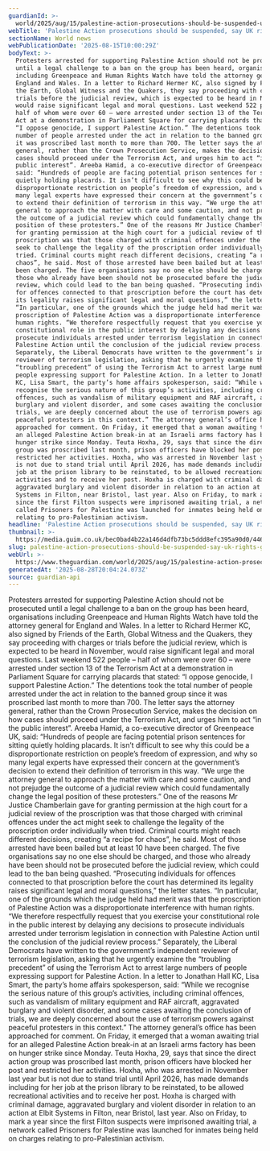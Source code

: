 ```yaml
---
guardianId: >-
  world/2025/aug/15/palestine-action-prosecutions-should-be-suspended-uk-rights-groups
webTitle: 'Palestine Action prosecutions should be suspended, say UK rights groups'
sectionName: World news
webPublicationDate: '2025-08-15T10:00:29Z'
bodyText: >-
  Protesters arrested for supporting Palestine Action should not be prosecuted
  until a legal challenge to a ban on the group has been heard, organisations
  including Greenpeace and Human Rights Watch have told the attorney general for
  England and Wales. In a letter to Richard Hermer KC, also signed by Friends of
  the Earth, Global Witness and the Quakers, they say proceeding with charges or
  trials before the judicial review, which is expected to be heard in November,
  would raise significant legal and moral questions. Last weekend 522 people –
  half of whom were over 60 – were arrested under section 13 of the Terrorism
  Act at a demonstration in Parliament Square for carrying placards that stated:
  “I oppose genocide, I support Palestine Action.” The detentions took the total
  number of people arrested under the act in relation to the banned group since
  it was proscribed last month to more than 700. The letter says the attorney
  general, rather than the Crown Prosecution Service, makes the decision on how
  cases should proceed under the Terrorism Act, and urges him to act “in the
  public interest”. Areeba Hamid, a co-executive director of Greenpeace UK,
  said: “Hundreds of people are facing potential prison sentences for sitting
  quietly holding placards. It isn’t difficult to see why this could be a
  disproportionate restriction on people’s freedom of expression, and why so
  many legal experts have expressed their concern at the government’s decision
  to extend their definition of terrorism in this way. “We urge the attorney
  general to approach the matter with care and some caution, and not prejudge
  the outcome of a judicial review which could fundamentally change the legal
  position of these protesters.” One of the reasons Mr Justice Chamberlain gave
  for granting permission at the high court for a judicial review of the
  proscription was that those charged with criminal offences under the act might
  seek to challenge the legality of the proscription order individually when
  tried. Criminal courts might reach different decisions, creating “a recipe for
  chaos”, he said. Most of those arrested have been bailed but at least 10 have
  been charged. The five organisations say no one else should be charged, and
  those who already have been should not be prosecuted before the judicial
  review, which could lead to the ban being quashed. “Prosecuting individuals
  for offences connected to that proscription before the court has determined
  its legality raises significant legal and moral questions,” the letter states.
  “In particular, one of the grounds which the judge held had merit was that the
  proscription of Palestine Action was a disproportionate interference with
  human rights. “We therefore respectfully request that you exercise your
  constitutional role in the public interest by delaying any decisions to
  prosecute individuals arrested under terrorism legislation in connection with
  Palestine Action until the conclusion of the judicial review process.”
  Separately, the Liberal Democrats have written to the government’s independent
  reviewer of terrorism legislation, asking that he urgently examine the
  “troubling precedent” of using the Terrorism Act to arrest large numbers of
  people expressing support for Palestine Action. In a letter to Jonathan Hall
  KC, Lisa Smart, the party’s home affairs spokesperson, said: “While we
  recognise the serious nature of this group’s activities, including criminal
  offences, such as vandalism of military equipment and RAF aircraft, aggravated
  burglary and violent disorder, and some cases awaiting the conclusion of
  trials, we are deeply concerned about the use of terrorism powers against
  peaceful protesters in this context.” The attorney general’s office has been
  approached for comment. On Friday, it emerged that a woman awaiting trial for
  an alleged Palestine Action break-in at an Israeli arms factory has been on
  hunger strike since Monday. Teuta Hoxha, 29, says that since the direct action
  group was proscribed last month, prison officers have blocked her post and
  restricted her activities. Hoxha, who was arrested in November last year but
  is not due to stand trial until April 2026, has made demands including for her
  job at the prison library to be reinstated, to be allowed recreational
  activities and to receive her post. Hoxha is charged with criminal damage,
  aggravated burglary and violent disorder in relation to an action at Elbit
  Systems in Filton, near Bristol, last year. Also on Friday, to mark a year
  since the first Filton suspects were imprisoned awaiting trial, a network
  called Prisoners for Palestine was launched for inmates being held on charges
  relating to pro-Palestinian activism.
headline: 'Palestine Action prosecutions should be suspended, say UK rights groups'
thumbnail: >-
  https://media.guim.co.uk/bec0bad4b22a146d4dfb73bc5ddd8efc395a90d0/446_0_5000_4000/500.jpg
slug: palestine-action-prosecutions-should-be-suspended-say-uk-rights-groups
webUrl: >-
  https://www.theguardian.com/world/2025/aug/15/palestine-action-prosecutions-should-be-suspended-uk-rights-groups
generatedAt: '2025-08-28T20:04:24.073Z'
source: guardian-api
---
```

Protesters arrested for supporting Palestine Action should not be prosecuted until a legal challenge to a ban on the group has been heard, organisations including Greenpeace and Human Rights Watch have told the attorney general for England and Wales. In a letter to Richard Hermer KC, also signed by Friends of the Earth, Global Witness and the Quakers, they say proceeding with charges or trials before the judicial review, which is expected to be heard in November, would raise significant legal and moral questions. Last weekend 522 people – half of whom were over 60 – were arrested under section 13 of the Terrorism Act at a demonstration in Parliament Square for carrying placards that stated: “I oppose genocide, I support Palestine Action.” The detentions took the total number of people arrested under the act in relation to the banned group since it was proscribed last month to more than 700. The letter says the attorney general, rather than the Crown Prosecution Service, makes the decision on how cases should proceed under the Terrorism Act, and urges him to act “in the public interest”. Areeba Hamid, a co-executive director of Greenpeace UK, said: “Hundreds of people are facing potential prison sentences for sitting quietly holding placards. It isn’t difficult to see why this could be a disproportionate restriction on people’s freedom of expression, and why so many legal experts have expressed their concern at the government’s decision to extend their definition of terrorism in this way. “We urge the attorney general to approach the matter with care and some caution, and not prejudge the outcome of a judicial review which could fundamentally change the legal position of these protesters.” One of the reasons Mr Justice Chamberlain gave for granting permission at the high court for a judicial review of the proscription was that those charged with criminal offences under the act might seek to challenge the legality of the proscription order individually when tried. Criminal courts might reach different decisions, creating “a recipe for chaos”, he said. Most of those arrested have been bailed but at least 10 have been charged. The five organisations say no one else should be charged, and those who already have been should not be prosecuted before the judicial review, which could lead to the ban being quashed. “Prosecuting individuals for offences connected to that proscription before the court has determined its legality raises significant legal and moral questions,” the letter states. “In particular, one of the grounds which the judge held had merit was that the proscription of Palestine Action was a disproportionate interference with human rights. “We therefore respectfully request that you exercise your constitutional role in the public interest by delaying any decisions to prosecute individuals arrested under terrorism legislation in connection with Palestine Action until the conclusion of the judicial review process.” Separately, the Liberal Democrats have written to the government’s independent reviewer of terrorism legislation, asking that he urgently examine the “troubling precedent” of using the Terrorism Act to arrest large numbers of people expressing support for Palestine Action. In a letter to Jonathan Hall KC, Lisa Smart, the party’s home affairs spokesperson, said: “While we recognise the serious nature of this group’s activities, including criminal offences, such as vandalism of military equipment and RAF aircraft, aggravated burglary and violent disorder, and some cases awaiting the conclusion of trials, we are deeply concerned about the use of terrorism powers against peaceful protesters in this context.” The attorney general’s office has been approached for comment. On Friday, it emerged that a woman awaiting trial for an alleged Palestine Action break-in at an Israeli arms factory has been on hunger strike since Monday. Teuta Hoxha, 29, says that since the direct action group was proscribed last month, prison officers have blocked her post and restricted her activities. Hoxha, who was arrested in November last year but is not due to stand trial until April 2026, has made demands including for her job at the prison library to be reinstated, to be allowed recreational activities and to receive her post. Hoxha is charged with criminal damage, aggravated burglary and violent disorder in relation to an action at Elbit Systems in Filton, near Bristol, last year. Also on Friday, to mark a year since the first Filton suspects were imprisoned awaiting trial, a network called Prisoners for Palestine was launched for inmates being held on charges relating to pro-Palestinian activism.
